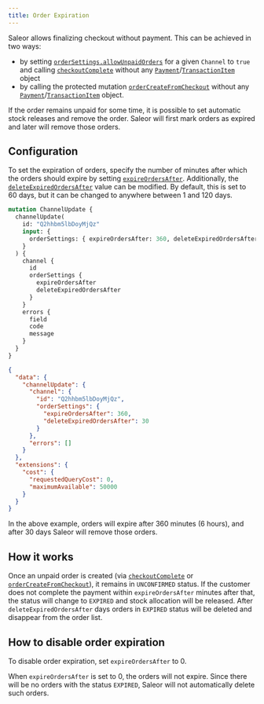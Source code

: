```yaml
---
title: Order Expiration
---
```


Saleor allows finalizing checkout without payment. This can be achieved in two ways:

- by setting [`orderSettings.allowUnpaidOrders`](api-reference/miscellaneous/objects/order-settings.mdx#ordersettingsallowunpaidordersboolean---) for a given `Channel` to `true` and calling [`checkoutComplete`](api-reference/checkout/mutations/checkout-complete.mdx) without any [`Payment`](api-reference/payments/objects/payment.mdx)/[`TransactionItem`](api-reference/payments/objects/transaction-item.mdx) object
- by calling the protected mutation [`orderCreateFromCheckout`](api-reference/orders/mutations/order-create-from-checkout.mdx) without any [`Payment`](api-reference/payments/objects/payment.mdx)/[`TransactionItem`](api-reference/payments/objects/transaction-item.mdx) object.

If the order remains unpaid for some time, it is possible to set automatic stock releases and remove the order. Saleor will first mark orders as expired and later will remove those orders.

## Configuration

To set the expiration of orders, specify the number of minutes after which the orders should expire by setting [`expireOrdersAfter`](api-reference/miscellaneous/objects/order-settings.mdx#ordersettingsexpireordersafterminute--).
Additionally, the [`deleteExpiredOrdersAfter`](api-reference/miscellaneous/objects/order-settings.mdx#ordersettingsdeleteexpiredordersafterday---) value can be modified. By default, this is set to 60 days, but it can be changed to anywhere between 1 and 120 days.

```graphql
mutation ChannelUpdate {
  channelUpdate(
    id: "Q2hhbm5lbDoyMjQz"
    input: {
      orderSettings: { expireOrdersAfter: 360, deleteExpiredOrdersAfter: 30 }
    }
  ) {
    channel {
      id
      orderSettings {
        expireOrdersAfter
        deleteExpiredOrdersAfter
      }
    }
    errors {
      field
      code
      message
    }
  }
}
```

```json
{
  "data": {
    "channelUpdate": {
      "channel": {
        "id": "Q2hhbm5lbDoyMjQz",
        "orderSettings": {
          "expireOrdersAfter": 360,
          "deleteExpiredOrdersAfter": 30
        }
      },
      "errors": []
    }
  },
  "extensions": {
    "cost": {
      "requestedQueryCost": 0,
      "maximumAvailable": 50000
    }
  }
}
```

In the above example, orders will expire after 360 minutes (6 hours), and after 30 days Saleor will remove those orders.

## How it works

Once an unpaid order is created (via [`checkoutComplete`](api-reference/checkout/mutations/checkout-complete.mdx) or [`orderCreateFromCheckout`](api-reference/orders/mutations/order-create-from-checkout.mdx)), it remains in `UNCONFIRMED` status. If the customer does not complete the payment within `expireOrdersAfter` minutes after that, the status will change to `EXPIRED` and stock allocation will be released.
After `deleteExpiredOrdersAfter` days orders in `EXPIRED` status will be deleted and disappear from the order list.

## How to disable order expiration

To disable order expiration, set `expireOrdersAfter` to 0.

When `expireOrdersAfter` is set to 0, the orders will not expire. Since there will be no orders with the status `EXPIRED`, Saleor will not automatically delete such orders.
